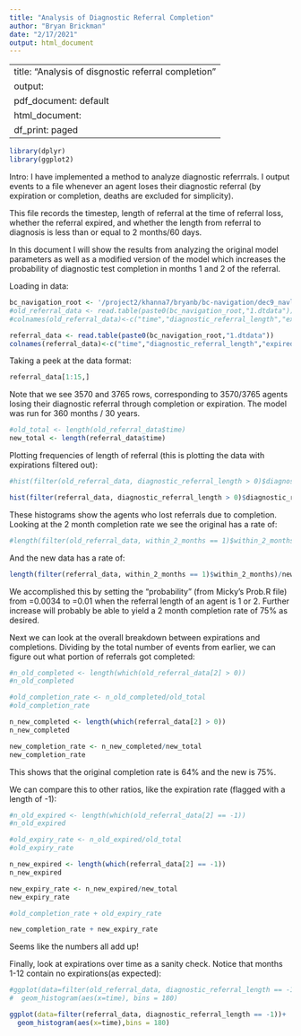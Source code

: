 ```yaml
---
title: "Analysis of Diagnostic Referral Completion"
author: "Bryan Brickman"
date: "2/17/2021"
output: html_document
---
```

---
title: "Analysis of disgnostic referral completion"
output:
  pdf_document: default
  html_document:
    df_print: paged
---
```r
library(dplyr)
library(ggplot2)
```


Intro:
I have implemented a method to analyze diagnostic referrrals. I output events to a file whenever an agent loses their diagnostic referral (by expiration or completion, deaths are excluded for simplicity). 

This file records the timestep, length of referral at the time of referral loss, whether the referral expired, and whether the length from referral to diagnosis is less than or equal to 2 months/60 days.

In this document I will show the results from analyzing the original model parameters as well as a modified version of the model which increases the probability of diagnostic test completion in months 1 and 2 of the referral.

Loading in data:
```r
bc_navigation_root <- '/project2/khanna7/bryanb/bc-navigation/dec9_navlength/bc-navigation/'
#old_referral_data <- read.table(paste0(bc_navigation_root,"1.dtdata"))
#colnames(old_referral_data)<-c("time","diagnostic_referral_length","expired","within_2_months")

referral_data <- read.table(paste0(bc_navigation_root,"1.dtdata"))
colnames(referral_data)<-c("time","diagnostic_referral_length","expired","within_2_months")

```


Taking a peek at the data format:
```r
referral_data[1:15,]
```

Note that we see 3570 and 3765 rows, corresponding to 3570/3765 agents losing their diagnostic referral through completion or expiration. The model was run for 360 months / 30 years.
```r
#old_total <- length(old_referral_data$time)
new_total <- length(referral_data$time)
```


Plotting frequencies of length of referral (this is plotting the data with expirations filtered out):
```r
#hist(filter(old_referral_data, diagnostic_referral_length > 0)$diagnostic_referral_length)
```

```r
hist(filter(referral_data, diagnostic_referral_length > 0)$diagnostic_referral_length)
```


These histograms show the agents who lost referrals due to completion.
Looking at the 2 month completion rate we see the original has a rate of:
```r
#length(filter(old_referral_data, within_2_months == 1)$within_2_months)/old_total
```

And the new data has a rate of:
```r
length(filter(referral_data, within_2_months == 1)$within_2_months)/new_total

```

We accomplished this by setting the "probability" (from Micky's Prob.R file) from =0.0034 to =0.01 when the referral length of an agent is 1 or 2. Further increase will probably be able to yield a 2 month completion rate of 75% as desired.

Next we can look at the overall breakdown between expirations and completions. Dividing by the total number of events from earlier, we can figure out what portion of referrals got completed:
```r
#n_old_completed <- length(which(old_referral_data[2] > 0))
#n_old_completed
```
```r
#old_completion_rate <- n_old_completed/old_total
#old_completion_rate
```

```r
n_new_completed <- length(which(referral_data[2] > 0))
n_new_completed
```
```r
new_completion_rate <- n_new_completed/new_total
new_completion_rate
```


This shows that the original completion rate is 64% and the new is 75%.

We can compare this to other ratios, like the expiration rate (flagged with a length of -1):
```r
#n_old_expired <- length(which(old_referral_data[2] == -1))
#n_old_expired
```
```r
#old_expiry_rate <- n_old_expired/old_total
#old_expiry_rate
```
```r
n_new_expired <- length(which(referral_data[2] == -1))
n_new_expired
```
```r
new_expiry_rate <- n_new_expired/new_total
new_expiry_rate
```

```r
#old_completion_rate + old_expiry_rate
```
```r
new_completion_rate + new_expiry_rate
```

Seems like the numbers all add up!


Finally, look at expirations over time as a sanity check. Notice that months 1-12 contain no expirations(as expected):
```r
#ggplot(data=filter(old_referral_data, diagnostic_referral_length == -1))+
#  geom_histogram(aes(x=time), bins = 180)
```

```r
ggplot(data=filter(referral_data, diagnostic_referral_length == -1))+
  geom_histogram(aes(x=time),bins = 180)
```
